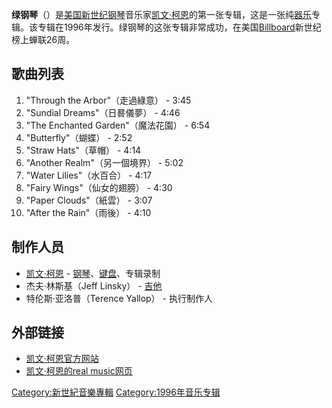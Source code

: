 {{Infobox Album
| Name = 绿钢琴
| Type = 專輯
| Artist = [[凯文·柯恩|凯文·柯恩]] 
| Cover = KevinKern-InTheEnchantedGarden.jpg
| Released = 1996年
| Recorded = 1996年
| Genre = [[新世纪音乐|新世纪音乐]]
| Length = 43:37 
| Label = Real Music 
| Producer = 特伦斯·亚洛普（Terence Yallop）<br>[[凯文·柯恩|凯文·柯恩]]
| Reviews =
* {{rating|3.|5}} [http://www.allmusic.com/album/in-the-enchanted-garden-r231826 All Music Guide]
| Last album =
| This album = '''''In the Enchanted Garden'''''<br>（1996年） 
| Next album = ''Beyond the Sundial''<br>（1997年）
}}
'''绿钢琴'''（'''{{lang-en|In the Enchanted Garden}}'''）是[[美国|美国]][[新世纪音乐|新世纪]][[钢琴|钢琴]]音乐家[[凯文·柯恩|凯文·柯恩]]的第一张专辑，这是一张纯[[器乐|器乐]]专辑。该专辑在1996年发行。绿钢琴的这张专辑非常成功，在美国[[Billboard|Billboard]]新世纪榜上蝉联26周。

==歌曲列表==

#"Through the Arbor"（走過綠意） - 3:45
#"Sundial Dreams"（日晷儀夢） - 4:46
#"The Enchanted Garden"（魔法花園） - 6:54
#"Butterfly"（蝴蝶） - 2:52
#"Straw Hats"（草帽） - 4:14
#"Another Realm"（另一個境界） - 5:02
#"Water Lilies"（水百合） - 4:17
#"Fairy Wings"（仙女的翅膀） - 4:30
#"Paper Clouds"（紙雲） - 3:07
#"After the Rain"（雨後） - 4:10

==制作人员==
* [[凯文·柯恩|凯文·柯恩]] - [[钢琴|钢琴]]、[[键盘|键盘]]、专辑录制
* 杰夫·林斯基（Jeff Linsky） - [[吉他|吉他]]
* 特伦斯·亚洛普（Terence Yallop） - 执行制作人

==外部链接==
*[http://www.kevinkern.com/ 凯文·柯恩官方网站] {{Wayback|url=http://www.kevinkern.com/ |date=20081105135006 }}
*[https://web.archive.org/web/20070704043321/http://www.realmusic.com/a_kern.htm 凯文·柯恩的real music网页]

[[Category:新世紀音樂專輯|Category:新世紀音樂專輯]]
[[Category:1996年音乐专辑|Category:1996年音乐专辑]]